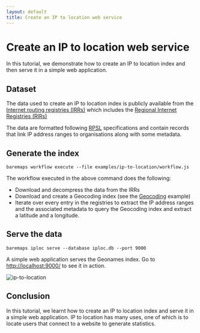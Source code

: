 ```yaml
---
layout: default
title: Create an IP to location web service
---
```


# Create an IP to location web service

In this tutorial, we demonstrate how to create an IP to location index and then serve it in a simple web application.

## Dataset

The data used to create an IP to location index is publicly available from the [Internet routing registries (IRRs)](https://www.irr.net/docs/list.html) which includes the [Regional Internet Registries (RIRs)](https://en.wikipedia.org/wiki/Regional_Internet_registry)

The data are formatted following [RPSL](https://www.irr.net/docs/rpsl.html) specifications and contain records that link IP address ranges to organisations along with some metadata.

## Generate the index

```
baremaps workflow execute --file examples/ip-to-location/workflow.js
```

The workflow executed in the above command does the following:
- Download and decompress the data from the IRRs
- Download and create a Geocoding index (see the [Geocoding](/documentation/examples/geocoding/) example)
- Iterate over every entry in the registries to extract the IP address ranges and the associated metadata to query the Geocoding index and extract a latitude and a longitude.


## Serve the data

```
baremaps iploc serve --database iploc.db --port 9000
```

A simple web application serves the Geonames index. Go to [http://localhost:9000/](http://localhost:9000/) to see it in action.

![ip-to-location](https://user-images.githubusercontent.com/238747/234003934-e10040e1-0fdc-45e9-95f5-322fb2401c97.png)

## Conclusion

In this tutorial, we learnt how to create an IP to location index and serve it in a simple web application.
IP to location has many uses, one of which is to locate users that connect to a website to generate statistics.
